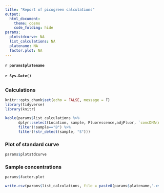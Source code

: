 ```yaml
---
title: "Report of picogreen calculations"
output: 
  html_document:
    theme: cosmo
    code_folding: hide
params:
  plotstdcurve: NA
  list_calculations: NA
  platename: NA
  factor.plot: NA
---
```

#### `r params$platename`
#### `r Sys.Date()`

##   {.tabset}
### Calculations
```r
knitr::opts_chunk$set(echo = FALSE, message = F)
library(tidyverse)
library(knitr)
```

```r
kable(params$list_calculations %>% 
      dplyr::select(Location, sample, Fluorescence,adjFluor, `concDNA(ng/ul)`) %>% 
      filter(!sample=="B") %>%
      filter(!str_detect(sample, "S")))
```


### Plot of standard curve
```r
params$plotstdcurve
```


### Sample concentrations
```r
params$factor.plot
```

```r
write.csv(params$list_calculations, file = paste0(params$platename,".csv"))
```

